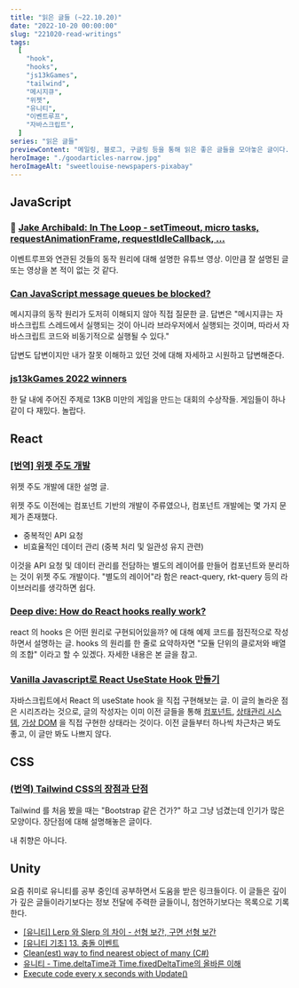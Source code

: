 ```yaml
---
title: "읽은 글들 (~22.10.20)"
date: "2022-10-20 00:00:00"
slug: "221020-read-writings"
tags:
  [
    "hook",
    "hooks",
    "js13kGames",
    "tailwind",
    "메시지큐",
    "위젯",
    "유니티",
    "이벤트루프",
    "자바스크립트",
  ]
series: "읽은 글들"
previewContent: "메일링, 블로그, 구글링 등을 통해 읽은 좋은 글들을 모아놓은 글이다."
heroImage: "./goodarticles-narrow.jpg"
heroImageAlt: "sweetlouise-newspapers-pixabay"
---
```


## JavaScript

### 🎥 [Jake Archibald: In The Loop - setTimeout, micro tasks, requestAnimationFrame, requestIdleCallback, …](https://www.youtube.com/watch?v=cCOL7MC4Pl0)

이벤트루프와 연관된 것들의 동작 원리에 대해 설명한 유튜브 영상. 이만큼 잘 설명된 글 또는 영상을 본 적이 없는 것 같다.

### [Can JavaScript message queues be blocked?](https://stackoverflow.com/questions/73934092/can-javascript-message-queues-be-blocked)

메시지큐의 동작 원리가 도저히 이해되지 않아 직접 질문한 글. 답변은 "메시지큐는 자바스크립트 스레드에서 실행되는 것이 아니라 브라우저에서 실행되는 것이며, 따라서 자바스크립트 코드와 비동기적으로 실행될 수 있다."

답변도 답변이지만 내가 잘못 이해하고 있던 것에 대해 자세하고 시원하고 답변해준다.

### [js13kGames 2022 winners](https://github.blog/2022-10-06-js13k-2022-winners/)

한 달 내에 주어진 주제로 13KB 미만의 게임을 만드는 대회의 수상작들. 게임들이 하나같이 다 재밌다. 놀랍다.

## React

### [[번역] 위젯 주도 개발](https://medium.com/@yujso66/%EB%B2%88%EC%97%AD-%EC%9C%84%EC%A0%AF-%EC%A3%BC%EB%8F%84-%EA%B0%9C%EB%B0%9C-b3e95b261c18)

위젯 주도 개발에 대한 설명 글.

위젯 주도 이전에는 컴포넌트 기반의 개발이 주류였으나, 컴포넌트 개발에는 몇 가지 문제가 존재했다.

- 중복적인 API 요청
- 비효율적인 데이터 관리 (중복 처리 및 일관성 유지 관련)

이것을 API 요청 및 데이터 관리를 전담하는 별도의 레이어를 만들어 컴포넌트와 분리하는 것이 위젯 주도 개발이다. "별도의 레이어"라 함은 react-query, rkt-query 등의 라이브러리를 생각하면 쉽다.

### [Deep dive: How do React hooks really work?](https://www.netlify.com/blog/2019/03/11/deep-dive-how-do-react-hooks-really-work/)

react 의 hooks 은 어떤 원리로 구현되어있을까? 에 대해 예제 코드를 점진적으로 작성하면서 설명하는 글. hooks 의 원리를 한 줄로 요약하자면 "모듈 단위의 클로저와 배열의 조합" 이라고 할 수 있겠다. 자세한 내용은 본 글을 참고.

### [Vanilla Javascript로 React UseState Hook 만들기](https://junilhwang.github.io/TIL/Javascript/Design/Vanilla-JS-Make-useSate-hook/)

자바스크립트에서 React 의 useState hook 을 직접 구현해보는 글. 이 글의 놀라운 점은 시리즈라는 것으로, 글의 작성자는 이미 이전 글들을 통해 [컴포넌트](https://junilhwang.github.io/TIL/Javascript/Design/Vanilla-JS-Component/), [상태관리 시스템](https://junilhwang.github.io/TIL/Javascript/Design/Vanilla-JS-Store/), [가상 DOM](https://junilhwang.github.io/TIL/Javascript/Design/Vanilla-JS-Virtual-DOM/) 을 직접 구현한 상태라는 것이다. 이전 글들부터 하나씩 차근차근 봐도 좋고, 이 글만 봐도 나쁘지 않다.

## CSS

### [(번역) Tailwind CSS의 장점과 단점](https://ykss.netlify.app/translation/the_pros_and_cons_of_tailwindcss/)

Tailwind 를 처음 봤을 때는 "Bootstrap 같은 건가?" 하고 그냥 넘겼는데 인기가 많은 모양이다. 장단점에 대해 설명해놓은 글이다.

내 취향은 아니다.

## Unity

요즘 취미로 유니티를 공부 중인데 공부하면서 도움을 받은 링크들이다. 이 글들은 깊이가 깊은 글들이라기보다는 정보 전달에 주력한 글들이니, 첨언하기보다는 목록으로 기록한다.

- [[유니티] Lerp 와 Slerp 의 차이 - 선형 보간, 구면 선형 보간](https://gnaseel.tistory.com/14)
- [[유니티 기초] 13. 충돌 이벤트](https://m.blog.naver.com/PostView.nhn?isHttpsRedirect=true&blogId=gold_metal&logNo=220499531497)
- [Clean(est) way to find nearest object of many (C#)](https://forum.unity.com/threads/clean-est-way-to-find-nearest-object-of-many-c.44315/)
- [유니티 - Time.deltaTime과 Time.fixedDeltaTime의 올바른 이해](https://rito15.github.io/posts/unity-deltatime-and-fixeddeltatime/)
- [Execute code every x seconds with Update()](https://answers.unity.com/questions/17131/execute-code-every-x-seconds-with-update.html)
